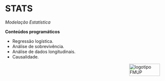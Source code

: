 # STATS {#stats}

*Modelação Estatística*

**Conteúdos programáticos**

- Regressão logística.
- Análise de sobrevivência.
- Análise de dados longitudinais.
- Causalidade.

<img src="images/logoFMUP.png" alt="logotipo FMUP" style="width:100px;height:40px;" align="right">